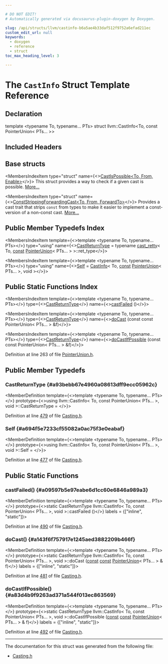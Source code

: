 ```yaml
---

# DO NOT EDIT!
# Automatically generated via docusaurus-plugin-doxygen by Doxygen.

slug: /api/structs/llvm/castinfo-b6a5ae4b33daf512f9752a6efad211ec
custom_edit_url: null
keywords:
  - doxygen
  - reference
  - struct
toc_max_heading_level: 3

---
```





# The `CastInfo` Struct Template Reference

<DoxygenPage pluginConfig={pluginConfig}>



## Declaration

<CodeBlock>template &lt;typename To, typename... PTs&gt;
struct llvm::CastInfo&lt;To, const PointerUnion&lt; PTs... &gt;&gt;</CodeBlock>

## Included Headers

<IncludesList>
<IncludesListItem
  filePath="llvm/ADT/PointerUnion.h"
  permalink="/docs/api/files/include/include/llvm/include/llvm/adt/pointerunion-h"
  isLocal="true" />
</IncludesList>

## Base structs

<MembersIndex>

<MembersIndexItem
  type="struct"
  name={<><a href="/docs/api/structs/llvm/castispossible">CastIsPossible&lt;To, From, Enable&gt;</a></>}>
This struct provides a way to check if a given cast is possible. <a href="/docs/api/structs/llvm/castispossible/#details">More...</a>
</MembersIndexItem>

<MembersIndexItem
  type="struct"
  name={<><a href="/docs/api/structs/llvm/conststrippingforwardingcast">ConstStrippingForwardingCast&lt;To, From, ForwardTo&gt;</a></>}>
Provides a cast trait that strips <code>const</code> from types to make it easier to implement a const-version of a non-const cast. <a href="/docs/api/structs/llvm/conststrippingforwardingcast/#details">More...</a>
</MembersIndexItem>

</MembersIndex>

## Public Member Typedefs Index

<MembersIndex>

<MembersIndexItem
  template={<>template &lt;typename To, typename... PTs&gt;</>}
  type="using"
  name={<><a href="/docs/api/structs/llvm/castinfo/#a93bebb67e4960a08613dff9ecc05962c">CastReturnType</a> = typename <a href="/docs/api/structs/llvm/cast-retty">cast&#95;retty</a>&lt; To, <a href="/docs/api/files/lib/lib/target/lib/target/aarch64/aarch64promoteconstant-cpp/#a90f8350fecae261c25be85d38b451bff">const</a> <a href="/docs/api/classes/llvm/pointerunion">PointerUnion</a>&lt; PTs... &gt; &gt;::ret&#95;type</>}>
</MembersIndexItem>

<MembersIndexItem
  template={<>template &lt;typename To, typename... PTs&gt;</>}
  type="using"
  name={<><a href="/docs/api/structs/llvm/castinfo/#a694f5e7233cf55082a0ac75f3e0eabaf">Self</a> = <a href="/docs/api/structs/llvm/castinfo">CastInfo</a>&lt; To, <a href="/docs/api/files/lib/lib/target/lib/target/aarch64/aarch64promoteconstant-cpp/#a90f8350fecae261c25be85d38b451bff">const</a> <a href="/docs/api/classes/llvm/pointerunion">PointerUnion</a>&lt; PTs... &gt;, void &gt;</>}>
</MembersIndexItem>

</MembersIndex>

## Public Static Functions Index

<MembersIndex>

<MembersIndexItem
  template={<>template &lt;typename To, typename... PTs&gt;</>}
  type={<><a href="/docs/api/structs/llvm/castinfo/#a93bebb67e4960a08613dff9ecc05962c">CastReturnType</a></>}
  name={<><a href="/docs/api/structs/llvm/castinfo/#a09597b5e97eabe6d1cc60e6846a989a3">castFailed</a> ()</>}>
</MembersIndexItem>

<MembersIndexItem
  template={<>template &lt;typename To, typename... PTs&gt;</>}
  type={<><a href="/docs/api/structs/llvm/castinfo/#a93bebb67e4960a08613dff9ecc05962c">CastReturnType</a></>}
  name={<><a href="/docs/api/structs/llvm/castinfo/#a143f6f757917e1245aed3882209b466f">doCast</a> (const const PointerUnion&lt; PTs... &gt; &amp;f)</>}>
</MembersIndexItem>

<MembersIndexItem
  template={<>template &lt;typename To, typename... PTs&gt;</>}
  type={<><a href="/docs/api/structs/llvm/castinfo/#a93bebb67e4960a08613dff9ecc05962c">CastReturnType</a></>}
  name={<><a href="/docs/api/structs/llvm/castinfo/#a83d4b9f9263ad371a544f013ec863569">doCastIfPossible</a> (const const PointerUnion&lt; PTs... &gt; &amp;f)</>}>
</MembersIndexItem>

</MembersIndex>


Definition at line 263 of file <a href="/docs/api/files/include/include/llvm/include/llvm/adt/pointerunion-h">PointerUnion.h</a>.

<SectionDefinition>

## Public Member Typedefs

### CastReturnType {#a93bebb67e4960a08613dff9ecc05962c}

<MemberDefinition
  template={<>template &lt;typename To, typename... PTs&gt;</>}
  prototype={<>using llvm::CastInfo&lt; To, const PointerUnion&lt; PTs... &gt;, void &gt;::CastReturnType = </>}>

Definition at line <a href="/docs/api/files/include/include/llvm/include/llvm/support/casting-h/#l00479">479</a> of file <a href="/docs/api/files/include/include/llvm/include/llvm/support/casting-h">Casting.h</a>.
</MemberDefinition>

### Self {#a694f5e7233cf55082a0ac75f3e0eabaf}

<MemberDefinition
  template={<>template &lt;typename To, typename... PTs&gt;</>}
  prototype={<>using llvm::CastInfo&lt; To, const PointerUnion&lt; PTs... &gt;, void &gt;::Self = </>}>

Definition at line <a href="/docs/api/files/include/include/llvm/include/llvm/support/casting-h/#l00477">477</a> of file <a href="/docs/api/files/include/include/llvm/include/llvm/support/casting-h">Casting.h</a>.
</MemberDefinition>

</SectionDefinition>

<SectionDefinition>

## Public Static Functions

### castFailed() {#a09597b5e97eabe6d1cc60e6846a989a3}

<MemberDefinition
  template={<>template &lt;typename To, typename... PTs&gt;</>}
  prototype={<>static CastReturnType llvm::CastInfo&lt; To, const PointerUnion&lt; PTs... &gt;, void &gt;::castFailed ()</>}
  labels = {["inline", "static"]}>

Definition at line <a href="/docs/api/files/include/include/llvm/include/llvm/support/casting-h/#l00490">490</a> of file <a href="/docs/api/files/include/include/llvm/include/llvm/support/casting-h">Casting.h</a>.
</MemberDefinition>

### doCast() {#a143f6f757917e1245aed3882209b466f}

<MemberDefinition
  template={<>template &lt;typename To, typename... PTs&gt;</>}
  prototype={<>static CastReturnType llvm::CastInfo&lt; To, const PointerUnion&lt; PTs... &gt;, void &gt;::doCast (<a href="/docs/api/files/lib/lib/target/lib/target/aarch64/aarch64promoteconstant-cpp/#a90f8350fecae261c25be85d38b451bff">const</a> <a href="/docs/api/files/lib/lib/target/lib/target/aarch64/aarch64promoteconstant-cpp/#a90f8350fecae261c25be85d38b451bff">const</a> <a href="/docs/api/classes/llvm/pointerunion">PointerUnion</a>&lt; PTs... &gt; &amp; f)</>}
  labels = {["inline", "static"]}>

Definition at line <a href="/docs/api/files/include/include/llvm/include/llvm/support/casting-h/#l00481">481</a> of file <a href="/docs/api/files/include/include/llvm/include/llvm/support/casting-h">Casting.h</a>.
</MemberDefinition>

### doCastIfPossible() {#a83d4b9f9263ad371a544f013ec863569}

<MemberDefinition
  template={<>template &lt;typename To, typename... PTs&gt;</>}
  prototype={<>static CastReturnType llvm::CastInfo&lt; To, const PointerUnion&lt; PTs... &gt;, void &gt;::doCastIfPossible (<a href="/docs/api/files/lib/lib/target/lib/target/aarch64/aarch64promoteconstant-cpp/#a90f8350fecae261c25be85d38b451bff">const</a> <a href="/docs/api/files/lib/lib/target/lib/target/aarch64/aarch64promoteconstant-cpp/#a90f8350fecae261c25be85d38b451bff">const</a> <a href="/docs/api/classes/llvm/pointerunion">PointerUnion</a>&lt; PTs... &gt; &amp; f)</>}
  labels = {["inline", "static"]}>

Definition at line <a href="/docs/api/files/include/include/llvm/include/llvm/support/casting-h/#l00492">492</a> of file <a href="/docs/api/files/include/include/llvm/include/llvm/support/casting-h">Casting.h</a>.
</MemberDefinition>

</SectionDefinition>

<hr/>

The documentation for this struct was generated from the following file:

<ul>
<li><a href="/docs/api/files/include/include/llvm/include/llvm/support/casting-h">Casting.h</a></li>
</ul>

</DoxygenPage>
